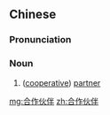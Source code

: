 {{also|合作夥伴}}
==Chinese==
{{zh-forms|type=22|t2=合作夥伴}}

===Pronunciation===
{{zh-pron
|m=hézuò huǒbàn
|c=hap6 zok3 fo2 bun6
|cat=n
}}

===Noun===
{{zh-noun}}

# ([[cooperative]]) [[partner]]

[[mg:合作伙伴]]
[[zh:合作伙伴]]